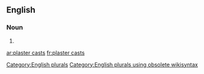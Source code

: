 
==English==

===Noun===
{{head|en}}

# {{plural of|plaster cast}}

[[Category:English plurals]][[Category:English plurals using obsolete wikisyntax]]

[[ar:plaster casts]]
[[fr:plaster casts]]